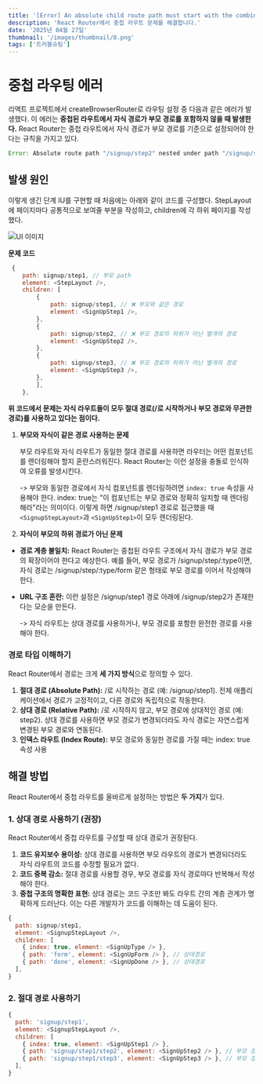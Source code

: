 ```yaml
---
title: '[Error] An absolute child route path must start with the combined path of all its parent routes.'
description: 'React Router에서 중첩 라우트 문제를 해결합니다.'
date: '2025년 04월 27일'
thumbnail: '/images/thumbnail/8.png'
tags: ['트러블슈팅']
---
```



# 중첩 라우팅 에러

리액트 프로젝트에서 createBrowserRouter로 라우팅 설정 중 다음과 같은 에러가 발생했다.
이 에러는 **중첩된 라우트에서 자식 경로가 부모 경로를 포함하지 않을 때 발생한다.**
React Router는 중첩 라우트에서 자식 경로가 부모 경로를 기준으로 설정되어야 한다는 규칙을 가지고 있다.

```js
Error: Absolute route path "/signup/step2" nested under path "/signup/step1" is not valid. An absolute child route path must start with the combined path of all its parent routes.
```

## 발생 원인

이렇게 생긴 단계 IU를 구현할 때 처음에는 아래와 같이 코드를 구성했다. StepLayout에 페이지마다 공통적으로 보여줄 부분을 작성하고, children에 각 하위 페이지를 작성했다.

<Image src='/images/posts/8-1.png' alt='UI 이미지' width={455} height={242} />

**문제 코드**

```js
 {
    path: signup/step1, // 부모 path
    element: <StepLayout />,
    children: [
        {
            path: signup/step1, // ❌ 부모와 같은 경로
            element: <SignUpStep1 />,
        },
        {
            path: signup/step2, // ❌ 부모 경로의 하위가 아닌 별개의 경로
            element: <SignUpStep2 />,
        },
        {
            path: signup/step3, // ❌ 부모 경로의 하위가 아닌 별개의 경로
            element: <SignUpStep3 />,
        },
        ],
    },
```

**위 코드에서 문제는 자식 라우트들이 모두 절대 경로(/로 시작하거나 부모 경로와 무관한 경로)를 사용하고 있다는 점이다.**

1. **부모와 자식이 같은 경로 사용하는 문제**

   부모 라우트와 자식 라우트가 동일한 절대 경로를 사용하면 라우터는 어떤 컴포넌트를 렌더링해야 할지 혼란스러워진다.
   React Router는 이런 설정을 충돌로 인식하여 오류를 발생시킨다.

   -> 부모와 동일한 경로에서 자식 컴포넌트를 렌더링하려면 `index: true` 속성을 사용해야 한다. index: true는 "이 컴포넌트는 부모 경로와 정확히 일치할 때 렌더링해라"라는 의미이다. 이렇게 하면 /signup/step1 경로로 접근했을 때 `<SignupStepLayout>`과 `<SignUpStep1>`이 모두 렌더링된다.

2. **자식이 부모의 하위 경로가 아닌 문제**

- **경로 계층 불일치:** React Router는 중첩된 라우트 구조에서 자식 경로가 부모 경로의 확장이어야 한다고 예상한다. 예를 들어, 부모 경로가 /signup/step/:type이면, 자식 경로는 /signup/step/:type/form 같은 형태로 부모 경로를 이어서 작성해야 한다.
- **URL 구조 혼란:** 이런 설정은 /signup/step1 경로 아래에 /signup/step2가 존재한다는 모순을 만든다.

  -> 자식 라우트는 상대 경로를 사용하거나, 부모 경로를 포함한 완전한 경로를 사용해야 한다.

### 경로 타입 이해하기

React Router에서 경로는 크게 **세 가지 방식**으로 정의할 수 있다.

1. **절대 경로 (Absolute Path):** /로 시작하는 경로 (예: /signup/step1). 전체 애플리케이션에서 경로가 고정적이고, 다른 경로와 독립적으로 작동한다.
2. **상대 경로 (Relative Path):** /로 시작하지 않고, 부모 경로에 상대적인 경로 (예: step2). 상대 경로를 사용하면 부모 경로가 변경되더라도 자식 경로는 자연스럽게 변경된 부모 경로와 연동된다.
3. **인덱스 라우트 (Index Route):** 부모 경로와 동일한 경로를 가질 때는 index: true 속성 사용

## 해결 방법

React Router에서 중첩 라우트를 올바르게 설정하는 방법은 **두 가지**가 있다.

### 1. 상대 경로 사용하기 (권장)

React Router에서 중첩 라우트를 구성할 때 상대 경로가 권장된다.

1. **코드 유지보수 용이성:** 상대 경로를 사용하면 부모 라우트의 경로가 변경되더라도 자식 라우트의 코드를 수정할 필요가 없다.
2. **코드 중복 감소:** 절대 경로를 사용할 경우, 부모 경로를 자식 경로마다 반복해서 작성해야 한다.
3. **중첩 구조의 명확한 표현:** 상대 경로는 코드 구조만 봐도 라우트 간의 계층 관계가 명확하게 드러난다. 이는 다른 개발자가 코드를 이해하는 데 도움이 된다.

```js
{
  path: signup/step1,
  element: <SignupStepLayout />,
  children: [
    { index: true, element: <SignUpType /> },
    { path: 'form', element: <SignUpForm /> }, // 상대경로
    { path: 'done', element: <SignUpDone /> }, // 상대경로
  ],
}
```

### 2. 절대 경로 사용하기

```js
{
  path: 'signup/step1',
  element: <SignupStepLayout />,
  children: [
    { index: true, element: <SignUpStep1 /> },
    { path: 'signup/step1/step2', element: <SignUpStep2 /> }, // 부모 경로 + 자식 경로
    { path: 'signup/step1/step3', element: <SignUpStep3 /> }, // 부모 경로 + 자식 경로
  ],
}
```
